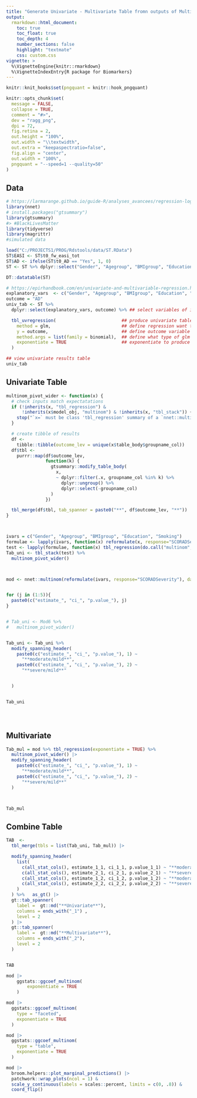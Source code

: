 ```yaml
---
title: "Generate Univariate - Multivariate Table fromn outputs of Multimodal Logistic Regression Model"
output:
  rmarkdown::html_document:
    toc: true
    toc_float: true
    toc_depth: 4
    number_sections: false
    highlight: "textmate"
    css: custom.css
vignette: >
  %\VignetteEngine{knitr::rmarkdown}
  %\VignetteIndexEntry{R package for Biomarkers}
---
```


```r
knitr::knit_hooks$set(pngquant = knitr::hook_pngquant)

knitr::opts_chunk$set(
  message = FALSE,
  collapse = TRUE,
  comment = "#>",
  dev = "ragg_png",
  dpi = 72,
  fig.retina = 2,
  out.height = "100%", 
  out.width = "\\textwidth",
  out.extra = "keepaspectratio=false",
  fig.align = "center",
  out.width = "100%",
  pngquant = "--speed=1 --quality=50"
)
```

## Data
```r

# https://larmarange.github.io/guide-R/analyses_avancees/regression-logistique-multinomiale.html
library(nnet)
# install.packages("gtsummary")
library(gtsummary)
#> #BlackLivesMatter
library(tidyverse)
library(magrittr)
#simulated data

load("C:/PROJECTS1/PROG/Rdstools/data/ST.RData")
ST$EASI <- ST$t0_fw_easi_tot
ST$AD <- ifelse(ST$t0_AD == "Yes", 1, 0)
ST <- ST %>% dplyr::select("Gender", "Agegroup", "BMIgroup", "Education", "Smoking", "SCORADSeverity", "EASI", "AD")

DT::datatable(ST)

```




```r
# https://epirhandbook.com/en/univariate-and-multivariable-regression.html
explanatory_vars  <- c("Gender", "Agegroup", "BMIgroup", "Education", "Smoking")
outcome = "AD"
univ_tab <- ST %>% 
  dplyr::select(explanatory_vars, outcome) %>% ## select variables of interest

  tbl_uvregression(                         ## produce univariate table
    method = glm,                           ## define regression want to run (generalised linear model)
    y = outcome,                            ## define outcome variable
    method.args = list(family = binomial),  ## define what type of glm want to run (logistic)
    exponentiate = TRUE                     ## exponentiate to produce odds ratios (rather than log odds)
  )

## view univariate results table 
univ_tab
```










## Univariate Table
```r
multinom_pivot_wider <- function(x) {
  # check inputs match expectatations
  if (!inherits(x, "tbl_regression") &
      !inherits(x$model_obj, "multinom") & !inherits(x, "tbl_stack")) {
    stop("`x=` must be class 'tbl_regression' summary of a `nnet::multinom()` model.")
  }

  # create tibble of results
  df <-
    tibble::tibble(outcome_lev = unique(x$table_body$groupname_col))
  df$tbl <-
    purrr::map(df$outcome_lev,
               function(k) {
                 gtsummary::modify_table_body(
                   x,
                   ~ dplyr::filter(.x, groupname_col %in% k) %>%
                     dplyr::ungroup() %>%
                     dplyr::select(-groupname_col)
                 )
               })

  tbl_merge(df$tbl, tab_spanner = paste0("**", df$outcome_lev, "**"))
}



ivars = c("Gender", "Agegroup", "BMIgroup", "Education", "Smoking")
formulae <- lapply(ivars, function(x) reformulate(x, response="SCORADSeverity"))
test <- lapply(formulae, function(x) tbl_regression(do.call("multinom", list(x, quote(ST))), exponentiate = TRUE))
Tab_uni <- tbl_stack(test) %>%
  multinom_pivot_wider()



mod <- nnet::multinom(reformulate(ivars, response="SCORADSeverity"), data = ST)


for (j in (1:5)){
  paste0(c("estimate_", "ci_", "p.value_"), j)
}


# Tab_uni <- Mod6 %>%
#   multinom_pivot_wider()


Tab_uni <- Tab_uni %>%
  modify_spanning_header(
    paste0(c("estimate_", "ci_", "p.value_"), 1) ~
      "**moderate/mild**",
    paste0(c("estimate_", "ci_", "p.value_"), 2) ~
      "**severe/mild**"


  )


Tab_uni





```

## Multivariate 
```r
Tab_mul = mod %>% tbl_regression(exponentiate = TRUE) %>%
  multinom_pivot_wider() |>
  modify_spanning_header(
    paste0(c("estimate_", "ci_", "p.value_"), 1) ~
      "**moderate/mild**",
    paste0(c("estimate_", "ci_", "p.value_"), 2) ~
      "**severe/mild**"
  )



Tab_mul

```
## Combine Table

```r
TAB  <-
  tbl_merge(tbls = list(Tab_uni, Tab_mul)) |>

  modify_spanning_header(
    list(
      c(all_stat_cols(), estimate_1_1, ci_1_1, p.value_1_1) ~ "**moderate/mild**",
      c(all_stat_cols(), estimate_2_1, ci_2_1, p.value_2_1) ~ "**severe/mild**",
      c(all_stat_cols(), estimate_1_2, ci_1_2, p.value_1_2) ~ "**moderate/mild**",
      c(all_stat_cols(), estimate_2_2, ci_2_2, p.value_2_2) ~ "**severe/mild**"
    )
  ) %>%   as_gt() |>
  gt::tab_spanner(
    label =  gt::md("**Univariate**"),
    columns = ends_with("_1") ,
    level = 2
  ) |>
  gt::tab_spanner(
    label =  gt::md("**Multivariate**"),
    columns = ends_with("_2"),
    level = 2
  )


TAB
```


```r
mod |> 
    ggstats::ggcoef_multinom(
        exponentiate = TRUE
    )
```


```r
mod |> 
  ggstats::ggcoef_multinom(
    type = "faceted",
    exponentiate = TRUE
  )
```


```r
mod |> 
  ggstats::ggcoef_multinom(
    type = "table",
    exponentiate = TRUE
  )
```


```r
mod |> 
  broom.helpers::plot_marginal_predictions() |> 
  patchwork::wrap_plots(ncol = 1) &
  scale_y_continuous(labels = scales::percent, limits = c(0, .8)) &
  coord_flip()
```



